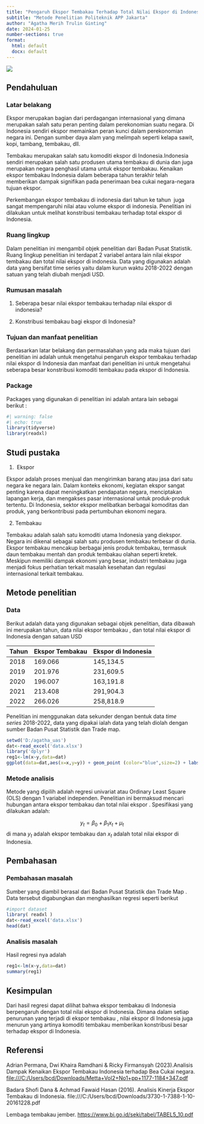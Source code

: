 ---
title: "Pengaruh Ekspor Tembakau Terhadap Total Nilai Ekspor di Indonesia"
subtitle: "Metode Penelitian Politeknik APP Jakarta"
author: "Agatha Merih Trulin Ginting"
date: 2024-01-25
number-sections: true
format:
  html: default
  docx: default
---

![](poltekapp.jpg)

## Pendahuluan

### Latar belakang

Ekspor merupakan bagian dari perdagangan internasional yang dimana merupakan salah satu peran penting dalam perekonomian suatu negara. Di Indonesia sendiri ekspor memainkan peran kunci dalam perekonomian negara ini. Dengan sumber daya alam yang melimpah seperti kelapa sawit, kopi, tambang, tembakau, dll.

Tembakau merupakan salah satu komoditi ekspor di Indonesia.Indonesia sendiri merupakan salah satu produsen utama tembakau di dunia dan juga merupakan negara penghasil utama untuk ekspor tembakau. Kenaikan ekspor tembakau Indonesia dalam beberapa tahun terakhir telah memberikan dampak signifikan pada penerimaan bea cukai negara-negara tujuan ekspor.

Perkembangan ekspor tembakau di indonesia dari tahun ke tahun  juga sangat mempengaruhi nilai atau volume ekspor di indonesia. Penelitian ini dilakukan untuk melihat konstribusi tembakau terhadap total ekspor di Indonesia.

### Ruang lingkup

Dalam penelitian ini mengambil objek penelitian dari Badan Pusat Statistik. Ruang lingkup penelitian ini terdapat 2 variabel antara lain nilai ekspor tembakau dan total nilai ekspor di indonesia. Data yang digunakan adalah data yang bersifat time series yaitu dalam kurun waktu 2018-2022 dengan satuan yang telah diubah menjadi USD.

### Rumusan masalah

1.  Seberapa besar nilai ekspor tembakau terhadap nilai ekspor di indonesia?

2.  Konstribusi tembakau bagi ekspor di Indonesia?

### Tujuan dan manfaat penelitian

Berdasarkan latar belakang dan permasalahan yang ada maka tujuan dari penelitian ini adalah untuk mengetahui pengaruh ekspor tembakau terhadap nilai ekspor di Indonesia dan manfaat dari penelitian ini untuk mengetahui seberapa besar konstribusi komoditi tembakau pada ekspor di Indonesia.

### Package

Packages yang digunakan di penelitian ini adalah antara lain sebagai berikut :

```{r}
#| warning: false
#| echo: true
library(tidyverse)
library(readxl)
```

## Studi pustaka

1.   Ekspor

Ekspor adalah proses menjual dan mengirimkan barang atau jasa dari satu negara ke negara lain. Dalam konteks ekonomi, kegiatan ekspor sangat penting karena dapat meningkatkan pendapatan negara, menciptakan lapangan kerja, dan mengakses pasar internasional untuk produk-produk tertentu. Di Indonesia, sektor ekspor melibatkan berbagai komoditas dan produk, yang berkontribusi pada pertumbuhan ekonomi negara.

2.  Tembakau

Tembakau adalah salah satu komoditi utama Indonesia yang diekspor. Negara ini dikenal sebagai salah satu produsen tembakau terbesar di dunia. Ekspor tembakau mencakup berbagai jenis produk tembakau, termasuk daun tembakau mentah dan produk tembakau olahan seperti kretek. Meskipun memiliki dampak ekonomi yang besar, industri tembakau juga menjadi fokus perhatian terkait masalah kesehatan dan regulasi internasional terkait tembakau.

## Metode penelitian

### Data

Berikut adalah data yang digunakan sebagai objek penelitian, data dibawah ini merupakan tahun, data nilai ekspor tembakau , dan total nilai ekspor di Indonesia dengan satuan USD

| Tahun | Ekspor Tembakau | Ekspor di Indonesia |
|-------|-----------------|---------------------|
| 2018  | 169.066         | 145,134.5           |
| 2019  | 201.976         | 231,609.5           |
| 2020  | 196.007         | 163,191.8           |
| 2021  | 213.408         | 291,904.3           |
| 2022  | 266.026         | 258,818.9           |

Penelitian ini menggunakan data sekunder dengan bentuk data *time series* 2018-2022, data yang dipakai ialah data yang telah diolah dengan sumber Badan Pusat Statistik dan Trade map.

```{r}
setwd('D:/agatha_uas')
dat<-read_excel('data.xlsx')
library('dplyr')
reg1<-lm(x~y,data=dat)
ggplot(data=dat,aes(x=x,y=y)) + geom_point (color="blue",size=2) + labs (title="table. Pengaruh ekspor tembakau terhadap total nilai ekspor di Indonesia 2018-2022", x ="ekspor tembakau", y="ekspor di indonesia", caption="sumber: badan pusat statistik") + theme_classic()
```

### Metode analisis

Metode yang dipilih adalah regresi univariat atau Ordinary Least Square (OLS) dengan 1 variabel independen. Penelitian ini bermaksud mencari hubungan antara ekspor tembakau dan total nilai ekspor . Spesifikasi yang dilakukan adalah:

$$
y_{t}=\beta_0 + \beta_1 x_t+\mu_t
$$ di mana $y_t$ adalah ekspor tembakau dan $x_t$ adalah total nilai ekspor di Indonesia.

## Pembahasan

### Pembahasan masalah

Sumber yang diambil berasal dari Badan Pusat Statistik dan Trade Map . Data tersebut digabungkan dan menghasilkan regresi seperti berikut

```{r}
#import dataset
library( readxl )
dat<-read_excel('data.xlsx')
head(dat)
```

### Analisis masalah

Hasil regresi nya adalah

```{r}
reg1<-lm(x~y,data=dat)
summary(reg1)
```

## Kesimpulan

Dari hasil regresi dapat dilihat bahwa ekspor tembakau di Indonesia berpengaruh dengan total nilai ekspor di Indonesia. Dimana dalam setiap penurunan yang terjadi di ekspor tembakau , nilai ekspor di Indonesia juga menurun yang artinya komoditi tembakau memberikan konstribusi besar terhadap ekspor di Indonesia.

## Referensi

Adrian Permana, Dwi Khaira Ramdhani & Ricky Firmansyah (2023).Analisis Dampak Kenaikan Ekspor Tembakau Indonesia terhadap Bea Cukai negara. <file:///C:/Users/bcd/Downloads/Metta+Vol2+No1+pp+1177-1184+347.pdf>

Badara Shofi Dana & Achmad Fawaid Hasan (2016). Analisis Kinerja Ekspor Tembakau di Indonesia. file:///C:/Users/bcd/Downloads/3730-1-7388-1-10-20161228.pdf

Lembaga tembakau jember. <https://www.bi.go.id/seki/tabel/TABEL5_10.pdf>
